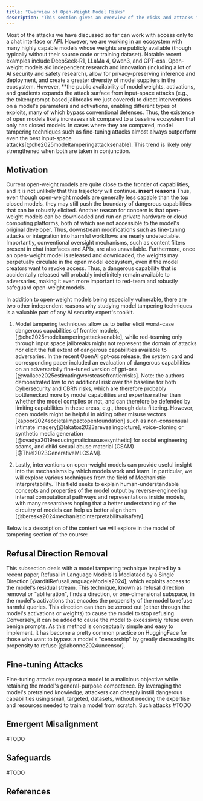 ```yaml
---
title: "Overview of Open-Weight Model Risks"
description: "This section gives an overview of the risks and attacks facing models with publicly available weights."
---
```


Most of the attacks we have discussed so far can work with access only to a chat interface or API. However, we are working in an ecosystem with many highly capable models whose weights are publicly available (though typically without their source code or training dataset). Notable recent examples include DeepSeek-R1, LLaMa 4, Qwen3, and GPT-oss. Open-weight models aid independent research and innovation (including a lot of AI security and safety research), allow for privacy-preserving inference and deployment, and create a greater diversity of model suppliers in the ecosystem. However, **the public availability of model weights, activations, and gradients expands the attack surface from input-space attacks (e.g., the token/prompt-based jailbreaks we just covered) to direct interventions on a model's parameters and activations, enabling different types of exploits, many of which bypass conventional defenses. Thus, the existence of open models likely increases risk compared to a baseline ecosystem that only has closed models. In cases where they are compared, model tampering techniques such as fine-tuning attacks almost always outperform even the best input-space attacks[@che2025modeltamperingattacksenable]. This trend is likely only strengthened when both are taken in conjunction. 

## Motivation
Current open-weight models are quite close to the frontier of capabilities, and it is not unlikely that this trajectory will continue. **insert reasons** Thus, even though open-weight models are generally less capable than the top closed models, they may still push the boundary of dangerous capabilities that can be robustly elicited.
Another reason for concern is that open-weight models can be downloaded and run on private hardware or cloud computing platforms, both of which are not accessible to the model's original developer. Thus, downstream modifications such as fine-tuning attacks or integration into harmful workflows are nearly undetectable. Importantly, conventional oversight mechanisms, such as content filters present in chat interfaces and APIs, are also unavailable. Furthermore, once an open-weight model is released and downloaded, the weights may perpetually circulate in the open model ecosystem, even if the model creators want to revoke access. Thus, a dangerous capability that is accidentally released will probably indefinitely remain available to adversaries, making it even more important to red-team and robustly safeguard open-weight models.

In addition to open-weight models being especially vulnerable, there are two other independent reasons why studying model tampering techniques is a valuable part of any AI security expert's toolkit.
1. Model tampering techniques allow us to better elicit worst-case dangerous capabilities of frontier models,  [@che2025modeltamperingattacksenable], while red-teaming only through input space jailbreaks might not represent the domain of attacks nor elicit the full extent of dangerous capabilities available to adversaries. In the recent OpenAI gpt-oss release, the system card and corresponding paper included an evaluation of dangerous capabilities on an adversarially fine-tuned version of gpt-oss [@wallace2025estimatingworstcasefrontierrisks]. Note: the authors demonstrated low to no additional risk over the baseline for both Cybersecurity and CBRN risks, which are therefore probably bottlenecked more by model capabilities and expertise rather than whether the model complies or not, and can therefore be defended by limiting capabilities in these areas, e.g., through data filtering. However, open models might be helpful in aiding other misuse vectors [kapoor2024societalimpactopenfoundation] such as non-consensual intimate imagery[@lakatos2023arevealingpicture], voice-cloning or synthetic media generation [@ovadya2019reducingmalicioususesynthetic] for social engineering scams, and child sexual abuse material (CSAM) [@Thiel2023GenerativeMLCSAM]. 
 
 2. Lastly, interventions on open-weight models can provide useful insight into the mechanisms by which models work and learn. In particular, we will explore various techniques from the field of Mechanistic Interpretability. This field seeks to explain human-understandable concepts and properties of the model output by reverse-engineering internal computational pathways and representations inside models, with many researchers hoping that a better understanding of the circuitry of models can help us better align them [@bereska2024mechanisticinterpretabilityaisafety]. 

Below is a description of the content we will explore in the model of tampering section of the course:

## Refusal Direction Removal
This subsection deals with a model tampering technique inspired by a recent paper, Refusal in Language Models Is Mediataed by a Single Direction [@arditiRefusalLanguageModels2024], which exploits access to the model's residual stream. This technique, known as refusal direction removal or "abliteration", finds a direction, or one-dimensional subspace, in the model's activations that encodes the propensity of the model to refuse harmful queries. This direction can then be zeroed out (either through the model's activations or weights) to cause the model to stop refusing. Conversely, it can be added to cause the model to excessively refuse even benign prompts. As this method is conceptually simple and easy to implement, it has become a pretty common practice on HuggingFace for those who want to bypass a model's "censorship" by greatly decreasing its propensity to refuse [@labonne2024uncensor].

## Fine-tuning Attacks
Fine-tuning attacks repurpose a model to a malicious objective while retaining the model's general-purpose competence. By leveraging the model's pretrained knowledge, attackers can cheaply instill dangerous capabilities using small, targeted, datasets, without needing the expertise and resources needed to train a model from scratch. Such attacks #TODO

## Emergent Misalignment
#TODO

## Safeguards
#TODO

## References
